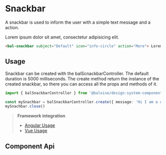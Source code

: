 
# Snackbar

A snackbar is used to inform the user with a simple text message and a action.

<Canvas className="bal-app">
  <bal-snackbar subject="Default" icon="info-circle" action="More">
    Lorem ipsum dolor sit amet, consectetur adipisicing elit.
  </bal-snackbar>
</Canvas>

```html
<bal-snackbar subject="Default" icon="info-circle" action="More"> Lorem ipsum dolor sit amet, consectetur adipisicing elit. </bal-snackbar>
```

## Usage

Snackbar can be created with the balScnackbarController. The default duration is 5000 milliseconds. The create method return the instance of the created snackbar, so there you can access all the props and methods of it.

```typescript
import { balSnackbarController } from '@baloise/design-system-components'

const mySnachbar = balSnackbarController.create({ message: 'Hi I am a default snackbar!', duration: 1000 })
mySnachbar.close()
```

> **Framework integration**
>
> - [Angular Usage](?path=/docs/getting-started-angular-usage--page#toast--snackbar)
> - [Vue Usage](?path=/docs/getting-started-vue-usage--page#toast--snackbar)

## Component Api

<Description markdown={readme} />

<br />


<Description markdown={testing} />


<Description markdown={github} />
